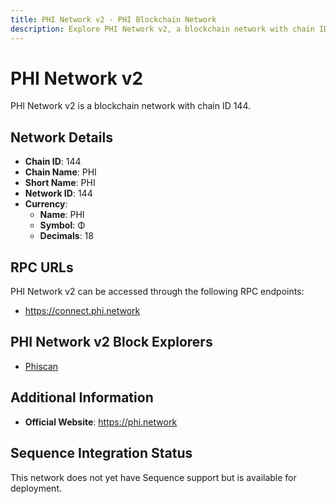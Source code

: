 ```yaml
--- 
title: PHI Network v2 - PHI Blockchain Network
description: Explore PHI Network v2, a blockchain network with chain ID 144. Learn about its native currency, PHI, and how to interact with the network.
---
```


# PHI Network v2

PHI Network v2 is a blockchain network with chain ID 144.

## Network Details

- **Chain ID**: 144
- **Chain Name**: PHI
- **Short Name**: PHI
- **Network ID**: 144
- **Currency**: 
  - **Name**: PHI
  - **Symbol**: Φ
  - **Decimals**: 18

## RPC URLs

PHI Network v2 can be accessed through the following RPC endpoints:

- https://connect.phi.network

## PHI Network v2 Block Explorers

- [Phiscan](https://phiscan.com)

## Additional Information

- **Official Website**: https://phi.network

## Sequence Integration Status

This network does not yet have Sequence support but is available for deployment.

